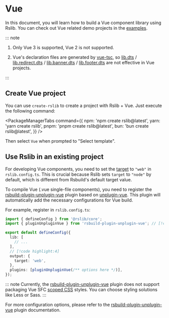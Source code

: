 # Vue

In this document, you will learn how to build a Vue component library using Rslib. You can check out Vue related demo projects in the [examples](https://github.com/web-infra-dev/rslib/tree/main/examples).

::: note

1. Only Vue 3 is supported, Vue 2 is not supported.

2. Vue's declaration files are generated by [vue-tsc](https://www.npmjs.com/package/vue-tsc), so [lib.dts](/config/lib/dts) / [lib.redirect.dts](/config/lib/redirect#redirectdts) / [lib.banner.dts](/config/lib/banner#bannerdts) / [lib.footer.dts](/config/lib/footer#bannerdts) are not effective in Vue projects.

:::

## Create Vue project

You can use `create-rslib` to create a project with Rslib + Vue. Just execute the following command:


<PackageManagerTabs
  command={{
    npm: 'npm create rslib@latest',
    yarn: 'yarn create rslib',
    pnpm: 'pnpm create rslib@latest',
    bun: 'bun create rslib@latest',
  }}
/>

Then select `Vue` when prompted to "Select template".

## Use Rslib in an existing project

For developing Vue components, you need to set the [target](/config/rsbuild/output#outputtarget) to `"web"` in `rslib.config.ts`. This is crucial because Rslib sets `target` to `"node"` by default, which is different from Rsbuild's default target value.

To compile Vue (.vue single-file components), you need to register the [rsbuild-plugin-unplugin-vue](https://github.com/rspack-contrib/rsbuild-plugin-unplugin-vue) plugin based on [unplugin-vue](https://github.com/unplugin/unplugin-vue). This plugin will automatically add the necessary configurations for Vue build.

For example, register in `rslib.config.ts`:

```ts title="rslib.config.ts"
import { defineConfig } from '@rslib/core';
import { pluginUnpluginVue } from 'rsbuild-plugin-unplugin-vue'; // [!code highlight]

export default defineConfig({
  lib: [
    // ...
  ],
  // [!code highlight:4]
  output: {
    target: 'web',
  },
  plugins: [pluginUnpluginVue(/** options here */)],
});
```

::: note
Currently, the [rsbuild-plugin-unplugin-vue](https://github.com/rspack-contrib/rsbuild-plugin-unplugin-vue) plugin does not support packaging Vue SFC [scoped CSS](https://vuejs.org/api/sfc-css-features#scoped-css) styles. You can choose styling solutions like Less or Sass.
:::

For more configuration options, please refer to the [rsbuild-plugin-unplugin-vue](https://github.com/rspack-contrib/rsbuild-plugin-unplugin-vue) plugin documentation.
